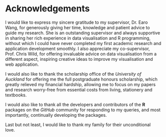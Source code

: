 # Acknowledgements {-}

I would like to express my sincere gratitude to my supervisor, Dr. Earo Wang, for generously giving her time, knowledge and patient advice to guide my research. She is an outstanding supervisor and always supportive in sharing her rich experience in data visualisation and R programming, without which I could have never completed my first academic research and application development smoothly. I also appreciate my co-supervisor, Prof. Chris Wild, for offering invaluable advice on data visualisation from a different aspect, inspiring creative ideas to improve my visualisation and web application.

I would also like to thank the scholarship office of the *University of Auckland* for offering me the full postgraduate honours scholarship, which greatly relieved my financial hardship, allowing me to focus on my papers and research worry-free from essential costs from living, stationery and textbooks.

I would also like to thank all the developers and contributors of the **R** packages on the *GitHub* community for responding to my queries, and most importantly, continually developing the packages.

Last but not least, I would like to thank my family for their unconditional love.

